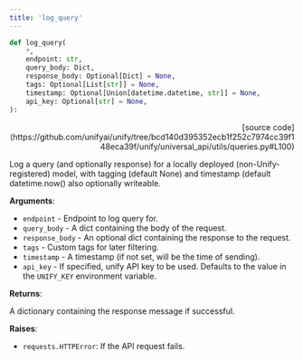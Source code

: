 ```yaml
---
title: 'log_query'
---
```


```python
def log_query(
    *,
    endpoint: str,
    query_body: Dict,
    response_body: Optional[Dict] = None,
    tags: Optional[List[str]] = None,
    timestamp: Optional[Union[datetime.datetime, str]] = None,
    api_key: Optional[str] = None,
):
```

<p align="right">[source code](https://github.com/unifyai/unify/tree/bcd140d395352ecb1f252c7974cc39f148eca39f/unify/universal_api/utils/queries.py#L100)</p>

Log a query (and optionally response) for a locally deployed (non-Unify-registered)
model, with tagging (default None) and timestamp (default datetime.now() also
optionally writeable.

**Arguments**:

- `endpoint` - Endpoint to log query for.
- `query_body` - A dict containing the body of the request.
- `response_body` - An optional dict containing the response to the request.
- `tags` - Custom tags for later filtering.
- `timestamp` - A timestamp (if not set, will be the time of sending).
- `api_key` - If specified, unify API key to be used. Defaults to the value in the `UNIFY_KEY` environment variable.



**Returns**:

A dictionary containing the response message if successful.



**Raises**:

- `requests.HTTPError`: If the API request fails.